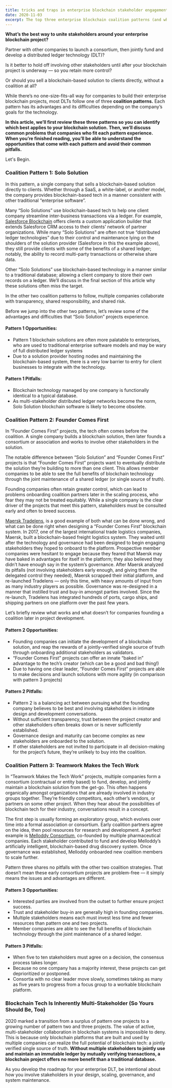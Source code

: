 ```yaml
---
title: tricks and traps in enterprise blockchain stakeholder engagement
date: 2020-11-03
excerpt: The top three enterprise blockchain coalition patterns (and what you must know about them).
---
```

  
**What’s the best way to unite stakeholders around your enterprise blockchain project?**  
  
Partner with other companies to launch a consortium, then jointly fund and develop a distributed ledger technology (DLT)?  
  
Is it better to hold off involving other stakeholders until after your blockchain project is underway — so you retain more control?  
  
Or should you sell a blockchain-based solution to clients directly, without a coalition at all?  
  
While there’s no one-size-fits-all way for companies to build their enterprise blockchain projects, most DLTs follow one of three **coalition patterns.** Each pattern has its advantages and its difficulties depending on the company’s goals for the technology.  
  
**In this article, we’ll first review these three patterns so you can identify which best applies to your blockchain solution. Then, we’ll discuss common problems that companies who fit each pattern experience. When you’re finished reading, you’ll be able to understand the opportunities that come with each pattern and avoid their common pitfalls.**  
  
Let's Begin.  
  

### Coalition Pattern 1: Solo Solution

In this pattern, a single company that sells a blockchain-based solution directly to clients. Whether through a SaaS, a white-label, or another model, the company provides blockchain-based tech in a manner consistent with other traditional “enterprise software”.  
  
Many “Solo Solutions” use blockchain-based tech to help one client company streamline inter-business transactions via a ledger. For example, [Salesforce Blockchain](https://www.salesforce.com/ap/products/platform/products/blockchain/) offers clients a custom application builder that extends Salesforce CRM access to their clients’ network of partner organizations. While many “Solo Solutions” are often not true “distributed ledger technologies” due to their control and maintenance lying on the shoulders of the solution provider (Salesforce in this the example above), they still provide clients with some of the benefits of a shared ledger; notably, the ability to record multi-party transactions or otherwise share data.  
  
Other “Solo Solutions” use blockchain-based technology in a manner similar to a traditional database; allowing a client company to store their own records on a ledger. We’ll discuss in the final section of this article why these solutions often miss the target.  
  
In the other two coalition patterns to follow, multiple companies collaborate with transparency, shared responsibility, and shared risk.  
  
Before we jump into the other two patterns, let’s review some of the advantages and difficulties that “Solo Solution” projects experience.  
  

#### Pattern 1 Opportunities:

*   Pattern 1 blockchain solutions are often more palatable to enterprises, who are used to traditional enterprise software models and may be wary of full distributed ledger systems
*   Due to a solution provider hosting nodes and maintaining the blockchain-based system, there is a very low barrier to entry for client businesses to integrate with the technology.

  

#### Pattern 1 Pitfalls:

*   Blockchain technology managed by one company is functionally identical to a typical database.
*   As multi-stakeholder distributed ledger networks become the norm, Solo Solution blockchain software is likely to become obsolete.

  
  

### Coalition Pattern 2: Founder Comes First

  

In “Founder Comes First” projects, the tech often comes before the coalition. A single company builds a blockchain solution, then later founds a consortium or association and works to involve other stakeholders in the solution.  
  
The notable difference between “Solo Solution” and “Founder Comes First” projects is that “Founder Comes First” projects want to eventually distribute the solution they’re building to more than one client. This allows member companies to be able to see the full benefits of blockchain technology through the joint maintenance of a shared ledger (or single source of truth).  
  
Founding companies often retain greater control, which can lead to problems onboarding coalition partners later in the scaling process, who fear they may not be treated equitably. While a single company is the clear driver of the projects that meet this pattern, stakeholders must be consulted early and often to breed success.  
  
[Maersk Tradelens](https://www.tradelens.com/about), is a good example of both what can be done wrong, and what can be done right when designing a “Founder Comes First” blockchain system. In 2017, one of the largest international trade logistics companies, Maersk, built a blockchain-based freight logistics system. They waited until after the technology and governance had been designed to begin engaging stakeholders they hoped to onboard to the platform. Prospective member companies were hesitant to engage because they feared that Maersk may have baked in advantages for itself in the platform; they also believed they didn’t have enough say in the system’s governance. After Maersk analyzed its pitfalls (not involving stakeholders early enough, and giving them the delegated control they needed), Maersk scrapped their initial platform, and re-launched Tradelens — only this time, with heavy amounts of input from as many industry players as possible. Governance was re-designed in a manner that instilled trust and buy-in amongst parties involved. Since the re-launch, Tradelens has integrated hundreds of ports, cargo ships, and shipping partners on one platform over the past few years.  
  
Let’s briefly review what works and what doesn’t for companies founding a coalition later in project development.  
  

#### Pattern 2 Opportunities:

*   Founding companies can initiate the development of a blockchain solution, and reap the rewards of a jointly-verified single source of truth through onboarding additional stakeholders as validators.
*   “Founder Comes First” projects can offer an innate “baked in” advantage to the tech’s creator (which can be a good and bad thing!)
*   Due to having one clear leader, “Founder Comes First” projects are able to make decisions and launch solutions with more agility (in comparison with pattern 3 projects)

  

#### Pattern 2 Pitfalls:

*   Pattern 2 is a balancing act between pursuing what the founding company believes to be best and involving stakeholders in intimate design and development conversations.
*   Without sufficient transparency, trust between the project creator and other stakeholders often breaks down or is never sufficiently established.
*   Governance design and maturity can become complex as new stakeholders are onboarded to the solution.
*   If other stakeholders are not invited to participate in all decision-making for the project’s future, they’re unlikely to buy into the coalition.

  
  

### Coalition Pattern 3: Teamwork Makes the Tech Work

In “Teamwork Makes the Tech Work” projects, multiple companies form a consortium (contractual or entity based) to fund, develop, and jointly maintain a blockchain solution from the get-go. This often happens organically amongst organizations that are already involved in industry groups together. They’re friendly competitors, each other’s vendors, or partners on some other project. When they hear about the possibilities of blockchain tech for their industry, conversations result in a concept.  
  
The first step is usually forming an exploratory group, which evolves over time into a formal association or consortium. Early coalition partners agree on the idea, then pool resources for research and development. A perfect example is [Melloddy Consortium](https://www.melloddy.eu/), co-founded by multiple pharmaceutical companies. Each stakeholder contributed to fund and develop Melloddy’s artificially intelligent, blockchain-based drug discovery system. Once governance was established, Melloddy onboarded new coalition members to scale further.  
  
Pattern three shares no pitfalls with the other two coalition strategies. That doesn’t mean these early consortium projects are problem-free — it simply means the issues and advantages are different.  
  

#### Pattern 3 Opportunities:

*   Interested parties are involved from the outset to further ensure project success.
*   Trust and stakeholder buy-in are generally high in founding companies.
*   Multiple stakeholders means each must invest less time and fewer resources than pattern one and two projects.
*   Member companies are able to see the full benefits of blockchain technology through the joint maintenance of a shared ledger.

  

#### Pattern 3 Pitfalls:

*   When five to ten stakeholders must agree on a decision, the consensus process takes longer.
*   Because no one company has a majority interest, these projects can get deprioritized or postponed.
*   Consortia with no clear leader move slowly, sometimes taking as many as five years to progress from a focus group to a workable blockchain platform.

  
  

### Blockchain Tech Is Inherently Multi-Stakeholder (So Yours Should Be, Too)

2020 marked a transition from a surplus of pattern one projects to a growing number of pattern two and three projects. The value of active, multi-stakeholder collaboration in blockchain systems is impossible to deny. This is because only blockchain platforms that are built and used by multiple companies can realize the full potential of blockchain tech: a jointly verified single source of truth. **Without multiple stakeholders to jointly use and maintain an immutable ledger by mutually verifying transactions, a blockchain project offers no more benefit than a traditional database.**  
  
As you develop the roadmap for your enterprise DLT, be intentional about how you involve stakeholders in your design, scaling, governance, and system maintenance.